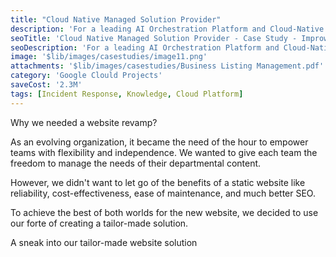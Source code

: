 ```yaml
---
title: "Cloud Native Managed Solution Provider"
description: 'For a leading AI Orchestration Platform and Cloud-Native managed messaging solution provider.'
seoTitle: 'Cloud Native Managed Solution Provider - Case Study - Improwised Technologies Pvt. Ltd.'
seoDescription: 'For a leading AI Orchestration Platform and Cloud-Native managed messaging solution provider.'
image: '$lib/images/casestudies/image11.png'
attachments: '$lib/images/casestudies/Business Listing Management.pdf'
category: 'Google Clould Projects'
saveCost: '2.3M'
tags: [Incident Response, Knowledge, Cloud Platform]
---
```


Why we needed a website revamp?

As an evolving organization, it became the need of the hour to empower teams with flexibility and independence. We wanted to give each team the freedom to manage the needs of their departmental content. 

However, we didn't want to let go of the benefits of a static website like reliability, cost-effectiveness, ease of maintenance, and much better SEO. 

To achieve the best of both worlds for the new website, we decided to use our forte of creating a tailor-made solution. 

A sneak into our tailor-made website solution
